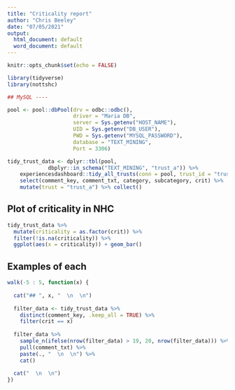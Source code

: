 ```yaml
---
title: "Criticality report"
author: "Chris Beeley"
date: "07/05/2021"
output:
  html_document: default
  word_document: default
---
```


```r

knitr::opts_chunk$set(echo = FALSE)

library(tidyverse)
library(nottshc)

## MySQL ----

pool <- pool::dbPool(drv = odbc::odbc(),
                     driver = "Maria DB",
                     server = Sys.getenv("HOST_NAME"),
                     UID = Sys.getenv("DB_USER"),
                     PWD = Sys.getenv("MYSQL_PASSWORD"),
                     database = "TEXT_MINING",
                     Port = 3306)

tidy_trust_data <- dplyr::tbl(pool, 
             dbplyr::in_schema("TEXT_MINING", "trust_a")) %>% 
    experiencesdashboard::tidy_all_trusts(conn = pool, trust_id = "trust_a") %>% 
    select(comment_key, comment_txt, category, subcategory, crit) %>% 
    mutate(trust = "trust_a") %>% collect()

```

## Plot of criticality in NHC

```r

tidy_trust_data %>% 
  mutate(criticality = as.factor(crit)) %>% 
  filter(!is.na(criticality)) %>% 
  ggplot(aes(x = criticality)) + geom_bar()

```

## Examples of each

```r

walk(-5 : 5, function(x) {
  
  cat("## ", x, "  \n  \n")
  
  filter_data <- tidy_trust_data %>% 
    distinct(comment_key, .keep_all = TRUE) %>% 
    filter(crit == x)
  
  filter_data %>% 
    sample_n(ifelse(nrow(filter_data) > 19, 20, nrow(filter_data))) %>% 
    pull(comment_txt) %>%
    paste(., "  \n  \n") %>% 
    cat()
  
  cat("  \n  \n")
})

```

